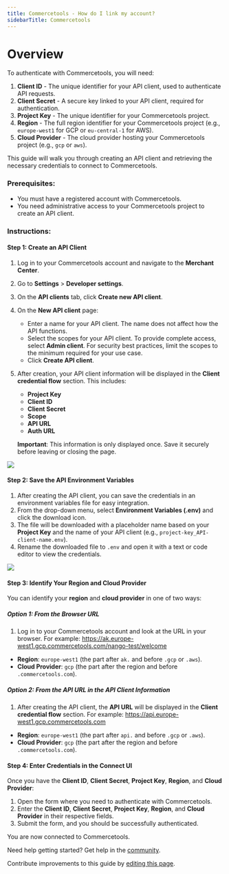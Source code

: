 ```yaml
---
title: Commercetools - How do I link my account?
sidebarTitle: Commercetools
---
```


# Overview

To authenticate with Commercetools, you will need:
1. **Client ID** - The unique identifier for your API client, used to authenticate API requests.
2. **Client Secret** - A secure key linked to your API client, required for authentication.
3. **Project Key** - The unique identifier for your Commercetools project.
4. **Region** - The full region identifier for your Commercetools project (e.g., `europe-west1` for GCP or `eu-central-1` for AWS).
5. **Cloud Provider** - The cloud provider hosting your Commercetools project (e.g., `gcp` or `aws`).

This guide will walk you through creating an API client and retrieving the necessary credentials to connect to Commercetools.

### Prerequisites:

- You must have a registered account with Commercetools.
- You need administrative access to your Commercetools project to create an API client.

### Instructions:

#### Step 1: Create an API Client
1. Log in to your Commercetools account and navigate to the **Merchant Center**.
2. Go to **Settings** > **Developer settings**.
3. On the **API clients** tab, click **Create new API client**.
4. On the **New API client** page:
   - Enter a name for your API client. The name does not affect how the API functions.
   - Select the scopes for your API client. To provide complete access, select **Admin client**. For security best practices, limit the scopes to the minimum required for your use case.
   - Click **Create API client**.
5. After creation, your API client information will be displayed in the **Client credential flow** section. This includes:
   - **Project Key**
   - **Client ID**
   - **Client Secret**
   - **Scope**
   - **API URL**
   - **Auth URL**

   **Important**: This information is only displayed once. Save it securely before leaving or closing the page.

<img src="/integrations/all/commercetools/api_client_creation.png" />

#### Step 2: Save the API Environment Variables
1. After creating the API client, you can save the credentials in an environment variables file for easy integration.
2. From the drop-down menu, select **Environment Variables (.env)** and click the download icon.
3. The file will be downloaded with a placeholder name based on your **Project Key** and the name of your API client (e.g., `project-key_API-client-name.env`).
4. Rename the downloaded file to `.env` and open it with a text or code editor to view the credentials.

<img src="/integrations/all/commercetools/env_variables.png" />

#### Step 3: Identify Your Region and Cloud Provider
You can identify your **region** and **cloud provider** in one of two ways:

##### Option 1: From the Browser URL
1. Log in to your Commercetools account and look at the URL in your browser. For example:
https://ak.europe-west1.gcp.commercetools.com/nango-test/welcome

- **Region**: `europe-west1` (the part after `ak.` and before `.gcp` or `.aws`).
- **Cloud Provider**: `gcp` (the part after the region and before `.commercetools.com`).

##### Option 2: From the API URL in the API Client Information
1. After creating the API client, the **API URL** will be displayed in the **Client credential flow** section. For example:
https://api.europe-west1.gcp.commercetools.com

- **Region**: `europe-west1` (the part after `api.` and before `.gcp` or `.aws`).
- **Cloud Provider**: `gcp` (the part after the region and before `.commercetools.com`).

#### Step 4: Enter Credentials in the Connect UI

Once you have the **Client ID**, **Client Secret**, **Project Key**, **Region**, and **Cloud Provider**:
1. Open the form where you need to authenticate with Commercetools.
2. Enter the **Client ID**, **Client Secret**, **Project Key**, **Region**, and **Cloud Provider** in their respective fields.
3. Submit the form, and you should be successfully authenticated.


You are now connected to Commercetools.

<Tip>Need help getting started? Get help in the [community](https://nango.dev/slack).</Tip>

<Note>Contribute improvements to this guide by [editing this page](https://github.com/nangohq/nango/tree/master/docs-v2/integrations/all/commercetools.mdx).</Note>
